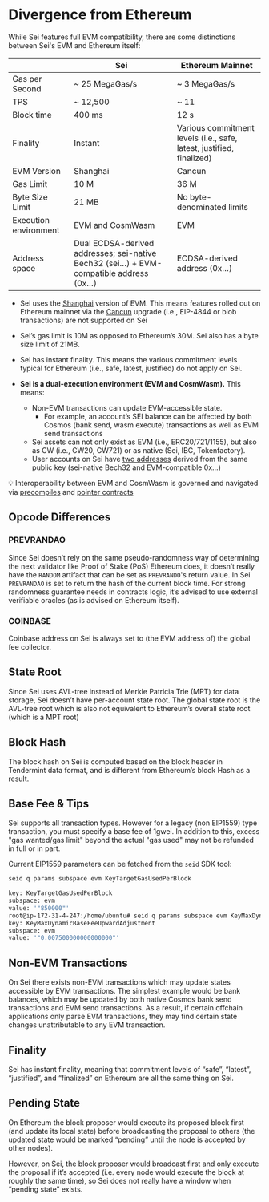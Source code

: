
# Divergence from Ethereum

While Sei features full EVM compatibility, there are some distinctions between
Sei's EVM and Ethereum itself:

|                       | Sei                                                                                   | Ethereum Mainnet                                                     |
| --------------------- | ------------------------------------------------------------------------------------- | -------------------------------------------------------------------- |
| Gas per Second        | ~ 25 MegaGas/s                                                                        | ~ 3 MegaGas/s                                                        |
| TPS                   | ~ 12,500                                                                              | ~ 11                                                                 |
| Block time            | 400 ms                                                                                | 12 s                                                                 |
| Finality              | Instant                                                                               | Various commitment levels (i.e., safe, latest, justified, finalized) |
| EVM Version           | Shanghai                                                                              | Cancun                                                               |
| Gas Limit             | 10 M                                                                                  | 36 M                                                                 |
| Byte Size Limit       | 21 MB                                                                                 | No byte-denominated limits                                           |
| Execution environment | EVM and CosmWasm                                                                      | EVM                                                                  |
| Address space         | Dual ECDSA-derived addresses; sei-native Bech32 (sei…) + EVM-compatible address (0x…) | ECDSA-derived address (0x…)                                          |

- Sei uses the [Shanghai](https://github.com/ethereum/execution-specs/blob/master/network-upgrades/mainnet-upgrades/shanghai.md) version of EVM. This means features rolled out on Ethereum mainnet via the [Cancun](https://github.com/ethereum/execution-specs/blob/master/network-upgrades/mainnet-upgrades/cancun.md) upgrade (i.e., EIP-4844 or blob transactions) are not supported on Sei
- Sei’s gas limit is 10M as opposed to Ethereum’s 30M. Sei also has a byte size limit of 21MB.
- Sei has instant finality. This means the various commitment levels typical for Ethereum (i.e., safe, latest, justified) do not apply on Sei.

- **Sei is a dual-execution environment (EVM and CosmWasm).** This means:
  - Non-EVM transactions can update EVM-accessible state.
    - For example, an account’s SEI balance can be affected by both Cosmos (bank send, wasm execute) transactions as well as EVM send transactions
  - Sei assets can not only exist as EVM (i.e., ERC20/721/1155), but also as CW (i.e., CW20, CW721) or as native (Sei, IBC, Tokenfactory).
  - User accounts on Sei have [two addresses](https://www.docs.sei.io/learn/account-structure) derived from the same public key (sei-native Bech32 and EVM-compatible 0x…)

<Callout type="info">💡 Interoperability between EVM and CosmWasm is governed and navigated via [precompiles](./precompiles/example-usage) and [pointer contracts](./pointers/standard)</Callout>

## Opcode Differences

### PREVRANDAO

Since Sei doesn’t rely on the same pseudo-randomness way of determining the next
validator like Proof of Stake (PoS) Ethereum does, it doesn’t really have the
`RANDOM` artifact that can be set as `PREVRANDO`'s return value. In Sei
`PREVRANDAO` is set to return the hash of the current block time. For strong
randomness guarantee needs in contracts logic, it’s advised to use external
verifiable oracles (as is advised on Ethereum itself).

### COINBASE

Coinbase address on Sei is always set to (the EVM address of) the global fee
collector.

## State Root

Since Sei uses AVL-tree instead of Merkle Patricia Trie (MPT) for data storage,
Sei doesn’t have per-account state root. The global state root is the AVL-tree
root which is also not equivalent to Ethereum’s overall state root (which is a
MPT root)

## Block Hash

The block hash on Sei is computed based on the block header in Tendermint data
format, and is different from Ethereum’s block Hash as a result.

## Base Fee & Tips

Sei supports all transaction types. However for a legacy (non EIP1559) type
transaction, you must specify a base fee of 1gwei. In addition to this, excess
"gas wanted/gas limit" beyond the actual "gas used" may not be refunded in full
or in part.

Current EIP1559 parameters can be fetched from the `seid` SDK tool:

```sh copy
seid q params subspace evm KeyTargetGasUsedPerBlock

key: KeyTargetGasUsedPerBlock
subspace: evm
value: '"850000"'
root@ip-172-31-4-247:/home/ubuntu# seid q params subspace evm KeyMaxDynamicBaseFeeUpwardAdjustment
key: KeyMaxDynamicBaseFeeUpwardAdjustment
subspace: evm
value: '"0.007500000000000000"'
```

## Non-EVM Transactions

On Sei there exists non-EVM transactions which may update states accessible by
EVM transactions. The simplest example would be bank balances, which may be
updated by both native Cosmos bank send transactions and EVM send transactions.
As a result, if certain offchain applications only parse EVM transactions, they
may find certain state changes unattributable to any EVM transaction.

## Finality

Sei has instant finality, meaning that commitment levels of “safe”, “latest”,
“justified”, and “finalized” on Ethereum are all the same thing on Sei.

## Pending State

On Ethereum the block proposer would execute its proposed block first (and
update its local state) before broadcasting the proposal to others (the updated
state would be marked “pending” until the node is accepted by other nodes).

However, on Sei, the block proposer would broadcast first and only execute the
proposal if it’s accepted (i.e. every node would execute the block at roughly
the same time), so Sei does not really have a window when “pending state”
exists.
